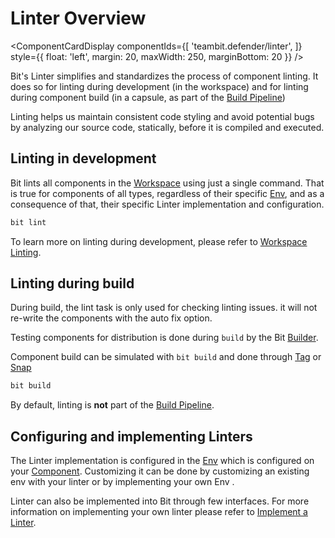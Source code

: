 
# Linter Overview

<ComponentCardDisplay componentIds={[
  'teambit.defender/linter',
]} style={{ float: 'left', margin: 20, maxWidth: 250, marginBottom: 20 }} />

Bit's Linter simplifies and standardizes the process of component linting. It does so for linting during development (in the workspace) and for linting during component build (in a capsule, as part of the [Build Pipeline](/builder/build-pipelines))

Linting helps us maintain consistent code styling and avoid potential bugs by analyzing our source code, statically, before it is compiled and executed.


## Linting in development

Bit lints all components in the [Workspace](/workspace/overview) using just a single command. That is true for components of all types, regardless of their specific [Env](/envs/overview), and as a consequence of that, their specific Linter implementation<!-- [Linter implementation](#) --> and configuration.

```bash
bit lint
```

To learn more on linting during development, please refer to [Workspace Linting](/linter/workspace-linting).

## Linting during build

During build, the lint task is only used for checking linting issues. it will not re-write the components with the auto fix option.

Testing components for distribution is done during `build` by the Bit [Builder](/builder/overview).

Component build can be simulated with `bit build` and done through [Tag](/components/tags) or [Snap](/components/snaps)

```bash
bit build
```

By default, linting is **not** part of the [Build Pipeline](/builder/build-pipelines).

<!--TODO To learn more on linting during build and how to add a lint [Build Task](/builder/overview#build-task), please refer to [Linting During Build](#). -->

## Configuring and implementing Linters

The Linter implementation<!-- [Linter implementation](#) --> is configured in the [Env](/envs/overview) which is configured on your [Component](/components/overview). Customizing it can be done by customizing an existing env with your linter <!-- TODO [customizing an existing env with your linter](/) --> or by implementing your own Env <!-- [implementing your own Env](/envs/customizing-env) -->.

Linter can also be implemented into Bit through few interfaces. For more information on implementing your own linter please refer to [Implement a Linter](linter/implement-linter).
